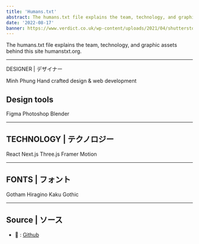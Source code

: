 ```yaml
---
title: 'Humans.txt'
abstract: The humans.txt file explains the team, technology, and graphic assets behind this site humanstxt.org.
date: '2022-08-17'
banner: https://www.verdict.co.uk/wp-content/uploads/2021/04/shutterstock_1583248045.jpg
---
```


The humans.txt file explains the team, technology,
and graphic assets behind this site humanstxt.org.

---

DESIGNER | デザイナー

Minh Phung
Hand crafted design & web development

## Design tools

Figma
Photoshop
Blender

---

## TECHNOLOGY | テクノロジー

React
Next.js
Three.js
Framer Motion

---

## FONTS | フォント

Gotham
Hiragino Kaku Gothic

---

## Source | ソース

- 🔗 : [Github](https://github.com/mundo88/Portfolio)
